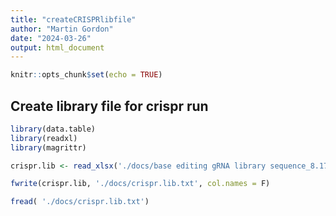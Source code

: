 ```yaml
---
title: "createCRISPRlibfile"
author: "Martin Gordon"
date: "2024-03-26"
output: html_document
---
```


```r
knitr::opts_chunk$set(echo = TRUE)
```

## Create library file for crispr run

```r
library(data.table)
library(readxl)
library(magrittr)
```

```r
crispr.lib <- read_xlsx('./docs/base editing gRNA library sequence_8.17.24.xlsx', col_names = F)

fwrite(crispr.lib, './docs/crispr.lib.txt', col.names = F)

fread( './docs/crispr.lib.txt')
```


